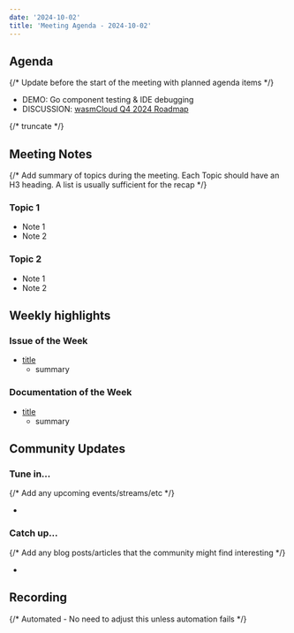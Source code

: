 ```yaml
---
date: '2024-10-02'
title: 'Meeting Agenda - 2024-10-02'
---
```


## Agenda

{/* Update before the start of the meeting with planned agenda items */}

- DEMO: Go component testing & IDE debugging 
- DISCUSSION: [wasmCloud Q4 2024 Roadmap](https://github.com/wasmCloud/wasmCloud/discussions/3119)

{/* truncate */}

## Meeting Notes

{/* Add summary of topics during the meeting. Each Topic should have an H3 heading. A list is usually sufficient for the recap */}

### Topic 1

- Note 1
- Note 2

### Topic 2

- Note 1
- Note 2

## Weekly highlights

### Issue of the Week

- [title](https://github.com/wasmcloud/wasmcloud/issues/)
  - summary

### Documentation of the Week

- [title](/docs/intro)
  - summary

## Community Updates

### Tune in…

{/* Add any upcoming events/streams/etc */}

-

### Catch up…

{/* Add any blog posts/articles that the community might find interesting */}

-

## Recording

{/* Automated - No need to adjust this unless automation fails */}

<YouTube url="https://www.youtube.com/watch?v=HNNzGiBKS0Q" />
